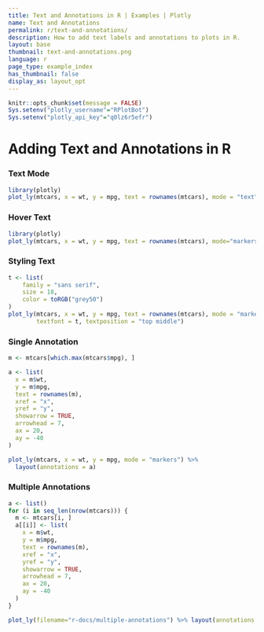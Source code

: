 ```yaml
---
title: Text and Annotations in R | Examples | Plotly
name: Text and Annotations
permalink: r/text-and-annotations/
description: How to add text labels and annotations to plots in R.
layout: base
thumbnail: text-and-annotations.png
language: r
page_type: example_index
has_thumbnail: false
display_as: layout_opt
---
```


```r
knitr::opts_chunk$set(message = FALSE)
Sys.setenv("plotly_username"="RPlotBot")
Sys.setenv("plotly_api_key"="q0lz6r5efr")
```

# Adding Text and Annotations in R

### Text Mode
```r
library(plotly)
plot_ly(mtcars, x = wt, y = mpg, text = rownames(mtcars), mode = "text")
```

### Hover Text
```r
library(plotly)
plot_ly(mtcars, x = wt, y = mpg, text = rownames(mtcars), mode="markers")
```

### Styling Text
```r
t <- list(
    family = "sans serif",
    size = 18,
    color = toRGB("grey50")
)
plot_ly(mtcars, x = wt, y = mpg, text = rownames(mtcars), mode = "markers+text",
        textfont = t, textposition = "top middle")
```

### Single Annotation
```r
m <- mtcars[which.max(mtcars$mpg), ]

a <- list(
  x = m$wt,
  y = m$mpg,
  text = rownames(m),
  xref = "x",
  yref = "y",
  showarrow = TRUE,
  arrowhead = 7,
  ax = 20,
  ay = -40
)

plot_ly(mtcars, x = wt, y = mpg, mode = "markers") %>%
  layout(annotations = a)
```

### Multiple Annotations
```r
a <- list()
for (i in seq_len(nrow(mtcars))) {
  m <- mtcars[i, ]
  a[[i]] <- list(
    x = m$wt,
    y = m$mpg,
    text = rownames(m),
    xref = "x",
    yref = "y",
    showarrow = TRUE,
    arrowhead = 7,
    ax = 20,
    ay = -40
  )
}

plot_ly(filename="r-docs/multiple-annotations") %>% layout(annotations = a)
```
